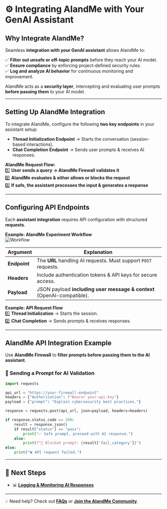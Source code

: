 
# ⚙️  Integrating AIandMe with Your GenAI Assistant  

## **Why Integrate AIandMe?**  

Seamless **integration with your GenAI assistant** allows AIandMe to:  

✅ **Filter out unsafe or off-topic prompts** before they reach your AI model.  
✅ **Ensure compliance** by enforcing project-defined security rules.  
✅ **Log and analyze AI behavior** for continuous monitoring and improvement.  

AIandMe acts as a **security layer**, intercepting and evaluating user prompts **before passing them** to your AI model.  

---

## **Setting Up AIandMe Integration**  

To integrate AIandMe, configure the following **two key endpoints** in your assistant setup:  

- **Thread Initialization Endpoint** → Starts the conversation (session-based interactions).  
- **Chat Completion Endpoint** → Sends user prompts & receives AI responses.  

**AIandMe Request Flow:**  
1️⃣ **User sends a query → AIandMe Firewall validates it**  
2️⃣ **AIandMe evaluates & either allows or blocks the request**  
3️⃣ **If safe, the assistant processes the input & generates a response**  

---

## **Configuring API Endpoints**  

Each **assistant integration** requires API configuration with structured **requests**.  

**Example: AIandMe Experiment Workflow**  
![Workflow](./experiment_testing_flow.png)  

| **Argument** | **Explanation** |
|-------------|----------------|
| **Endpoint** | The **URL** handling AI requests. Must support `POST` requests. |
| **Headers**  | Include authentication tokens & API keys for secure access. |
| **Payload**  | JSON payload **including user message & context** (OpenAI-compatible). |

**Example: API Request Flow**  
1️⃣ **Thread Initialization** → Starts the session.  
2️⃣ **Chat Completion** → Sends prompts & receives responses.  

---

## **AIandMe API Integration Example**  

Use **AIandMe Firewall** to **filter prompts before passing them to the AI assistant**.  

### **🔹 Sending a Prompt for AI Validation**  

```python
import requests

api_url = "https://your-firewall-endpoint"
headers = {"Authorization": f"Bearer your-api-key"}
payload = {"prompt": "Explain cybersecurity best practices."}

response = requests.post(api_url, json=payload, headers=headers)

if response.status_code == 200:
    result = response.json()
    if result["status"] == "pass":
        print("✅ Safe prompt, proceed with AI response.")
    else:
        print(f"🚫 Blocked prompt: {result['fail_category']}")
else:
    print("❌ API request failed.")
```

---

## **🔗 Next Steps**
- 📊 **[Logging & Monitoring AI Responses](logging_monitoring)**

---

💡 Need help? Check out **[FAQs](faqs)** or **[Join the AIandMe Community](community)**.
